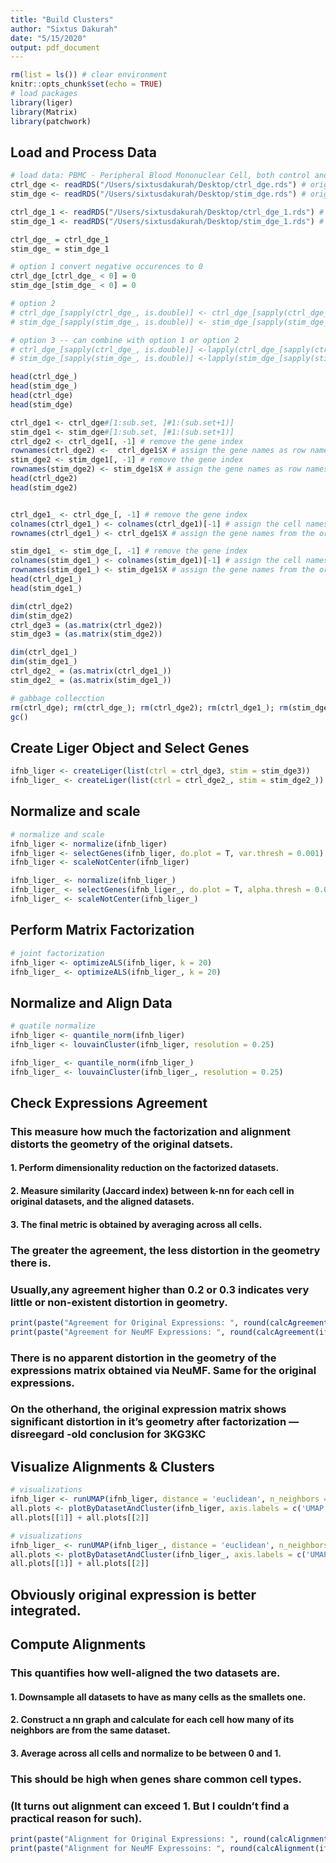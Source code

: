 ```yaml
---
title: "Build Clusters"
author: "Sixtus Dakurah"
date: "5/15/2020"
output: pdf_document
---
```


```r
rm(list = ls()) # clear environment
knitr::opts_chunk$set(echo = TRUE)
# load packages
library(liger)
library(Matrix)
library(patchwork)
```


## Load and Process Data

```r
# load data: PBMC - Peripheral Blood Mononuclear Cell, both control and stimulated set
ctrl_dge <- readRDS("/Users/sixtusdakurah/Desktop/ctrl_dge.rds") # original PBMC data
stim_dge <- readRDS("/Users/sixtusdakurah/Desktop/stim_dge.rds") # original PBMC data

ctrl_dge_1 <- readRDS("/Users/sixtusdakurah/Desktop/ctrl_dge_1.rds") # dense representation from NeuMF
stim_dge_1 <- readRDS("/Users/sixtusdakurah/Desktop/stim_dge_1.rds") # dense representation from NeuMF
```


```r
ctrl_dge_ = ctrl_dge_1
stim_dge_ = stim_dge_1

# option 1 convert negative occurences to 0
ctrl_dge_[ctrl_dge_ < 0] = 0
stim_dge_[stim_dge_ < 0] = 0

# option 2
# ctrl_dge_[sapply(ctrl_dge_, is.double)] <- ctrl_dge_[sapply(ctrl_dge_, is.double)] + 0.5
# stim_dge_[sapply(stim_dge_, is.double)] <- stim_dge_[sapply(stim_dge_, is.double)] + 0.5

# option 3 -- can combine with option 1 or option 2
# ctrl_dge_[sapply(ctrl_dge_, is.double)] <-lapply(ctrl_dge_[sapply(ctrl_dge_, is.double)], as.integer)
# stim_dge_[sapply(stim_dge_, is.double)] <-lapply(stim_dge_[sapply(stim_dge_, is.double)], as.integer)

head(ctrl_dge_)
head(stim_dge_)
head(ctrl_dge)
head(stim_dge)
```


```r
ctrl_dge1 <- ctrl_dge#[1:sub.set, ]#1:(sub.set+1)]
stim_dge1 <- stim_dge#[1:sub.set, ]#1:(sub.set+1)]
ctrl_dge2 <- ctrl_dge1[, -1] # remove the gene index
rownames(ctrl_dge2) <-  ctrl_dge1$X # assign the gene names as row names
stim_dge2 <- stim_dge1[, -1] # remove the gene index
rownames(stim_dge2) <- stim_dge1$X # assign the gene names as row names
head(ctrl_dge2)
head(stim_dge2)


ctrl_dge1_ <- ctrl_dge_[, -1] # remove the gene index
colnames(ctrl_dge1_) <- colnames(ctrl_dge1)[-1] # assign the cell names from the original expression
rownames(ctrl_dge1_) <- ctrl_dge1$X # assign the gene names from the original expression

stim_dge1_ <- stim_dge_[, -1] # remove the gene index
colnames(stim_dge1_) <- colnames(stim_dge1)[-1] # assign the cell names from the original expression
rownames(stim_dge1_) <- stim_dge1$X # assign the gene names from the original expression
head(ctrl_dge1_)
head(stim_dge1_)
```

```r
dim(ctrl_dge2)
dim(stim_dge2)
ctrl_dge3 = (as.matrix(ctrl_dge2))
stim_dge3 = (as.matrix(stim_dge2))

dim(ctrl_dge1_)
dim(stim_dge1_)
ctrl_dge2_ = (as.matrix(ctrl_dge1_))
stim_dge2_ = (as.matrix(stim_dge1_))
```


```r
# gabbage collecction
rm(ctrl_dge); rm(ctrl_dge_); rm(ctrl_dge2); rm(ctrl_dge1_); rm(stim_dge); rm(stim_dge_); rm(stim_dge2); rm(stim_dge1_)
gc()
```


## Create Liger Object and Select Genes

```r
ifnb_liger <- createLiger(list(ctrl = ctrl_dge3, stim = stim_dge3))
ifnb_liger_ <- createLiger(list(ctrl = ctrl_dge2_, stim = stim_dge2_))
```


## Normalize and scale

```r
# normalize and scale
ifnb_liger <- normalize(ifnb_liger)
ifnb_liger <- selectGenes(ifnb_liger, do.plot = T, var.thresh = 0.001)
ifnb_liger <- scaleNotCenter(ifnb_liger)

ifnb_liger_ <- normalize(ifnb_liger_)
ifnb_liger_ <- selectGenes(ifnb_liger_, do.plot = T, alpha.thresh = 0.001)
ifnb_liger_ <- scaleNotCenter(ifnb_liger_)
```

## Perform Matrix Factorization


```r
# joint factorization
ifnb_liger <- optimizeALS(ifnb_liger, k = 20)
ifnb_liger_ <- optimizeALS(ifnb_liger_, k = 20)
```


## Normalize and Align Data

```r
# quatile normalize
ifnb_liger <- quantile_norm(ifnb_liger)
ifnb_liger <- louvainCluster(ifnb_liger, resolution = 0.25)

ifnb_liger_ <- quantile_norm(ifnb_liger_)
ifnb_liger_ <- louvainCluster(ifnb_liger_, resolution = 0.25)
```


## Check Expressions Agreement
### This measure how much the factorization and alignment distorts the geometry of the original datsets.

#### 1. Perform dimensionality reduction on the factorized datasets.
#### 2. Measure similarity (Jaccard index) between k-nn for each cell in original datasets, and the aligned datasets.
#### 3. The final metric is obtained by averaging across all cells.

### The greater the agreement, the less distortion in the geometry there is.

### Usually,any agreement higher than 0.2 or 0.3 indicates very little or non-existent distortion in geometry.

```r
print(paste("Agreement for Original Expressions: ", round(calcAgreement(ifnb_liger, ndims = 20, k = 20)*100, 2), "%", sep=''))
print(paste("Agreement for NeuMF Expressions: ", round(calcAgreement(ifnb_liger_, ndims = 20, k = 20)*100, 2), "%", sep=''))
```


### There is no apparent distortion in the geometry of the expressions matrix obtained via NeuMF. Same for the original expressions.

### On the otherhand, the original expression matrix shows significant distortion in it's geometry after factorization --- disreegard -old conclusion for 3KG3KC

## Visualize Alignments & Clusters

```r
# visualizations
ifnb_liger <- runUMAP(ifnb_liger, distance = 'euclidean', n_neighbors = 10, min_dist = 0.1)
all.plots <- plotByDatasetAndCluster(ifnb_liger, axis.labels = c('UMAP 1', 'UMAP 2'), return.plots = T)
all.plots[[1]] + all.plots[[2]]
```

```r
# visualizations
ifnb_liger_ <- runUMAP(ifnb_liger_, distance = 'euclidean', n_neighbors = 10, min_dist = 0.1)
all.plots <- plotByDatasetAndCluster(ifnb_liger_, axis.labels = c('UMAP 1', 'UMAP 2'), return.plots = T)
all.plots[[1]] + all.plots[[2]]
```

## Obviously original expression is better integrated.

## Compute Alignments

### This quantifies how well-aligned the two datasets are.

#### 1. Downsample all datasets to have as many cells as the smallets one.

#### 2. Construct a nn graph and calculate for each cell how many of its neighbors are from the same dataset.

#### 3. Average across all cells and normalize to be between 0 and 1.

### This should be high when genes share common cell types.

### (It turns out alignment can exceed 1. But I couldn't find a practical reason for such).


```r
print(paste("Alignment for Original Expressions: ", round(calcAlignment(ifnb_liger)*100, 2), "%", sep=''))
print(paste("Alignment for NeuMF Expressoins: ", round(calcAlignment(ifnb_liger_)*100, 2), "%", sep=''))
```

